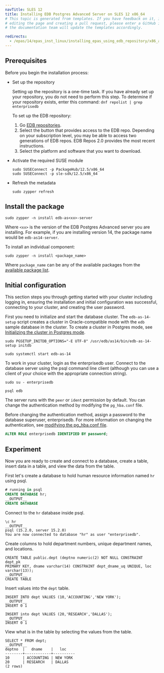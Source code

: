 ```yaml
---
navTitle: SLES 12
title: Installing EDB Postgres Advanced Server on SLES 12 x86_64
# This topic is generated from templates. If you have feedback on it, instead of
# editing the page and creating a pull request, please enter a GitHub issue and
# the documentation team will update the templates accordingly.

redirects:
  - /epas/14/epas_inst_linux/installing_epas_using_edb_repository/x86_amd64/epas_sles12_x86
---
```


## Prerequisites

Before you begin the installation process:

- Set up the repository

  Setting up the repository is a one-time task. If you have already set up your repository, you do not need to perform this step.
  To determine if your repository exists, enter this command: `dnf repolist | grep enterprisedb`

  To set up the EDB repository:

  1. Go [EDB repositories](https://www.enterprisedb.com/repos-downloads).
  1. Select the button that provides access to the EDB repo. Depending on your subscription level, you may be able to access two generations of EDB repos. EDB Repos 2.0 provides the most recent instructions.
  1. Select the platform and software that you want to download.

- Activate the required SUSE module
  ```shell
  sudo SUSEConnect -p PackageHub/12.5/x86_64
  sudo SUSEConnect -p sle-sdk/12.5/x86_64

  ```
- Refresh the metadata
  ```shell
  sudo zypper refresh
  ```

## Install the package

```shell
sudo zypper -n install edb-as<xx>-server
```

Where `<xx>` is the version of the EDB Postgres Advanced server you are installing. For example, if you are installing version 14, the package name would be `edb-as14-server`.

To install an individual component:

```shell
sudo zypper -n install <package_name>
```

Where `package_name` can be any of the available packages from the [available package list](/epas/14/installing/linux_install_details/rpm_packages/).

## Initial configuration

This section steps you through getting started with your cluster including logging in, ensuring the installation and initial configuration was successful, connecting to your cluster, and creating the user password.

First you need to initialize and start the database cluster. The `edb-as-14-setup` script creates a cluster in Oracle-compatible mode with the `edb` sample database in the cluster. To create a cluster in Postgres mode, see [Initializing the cluster in Postgres mode](../linux_install_details/managing_an_advanced_server_installation/#initializing-the-cluster-in-postgres-mode).

```shell
sudo PGSETUP_INITDB_OPTIONS="-E UTF-8" /usr/edb/as14/bin/edb-as-14-setup initdb

sudo systemctl start edb-as-14
```

To work in your cluster, login as the enterprisedb user. Connect to the database server using the psql command line client (although you can use a client of your choice with the appropriate connection string).

```shell
sudo su - enterprisedb

psql edb
```

The server runs with the `peer` or `ident` permission by default. You can change the authentication method by modifying the `pg_hba.conf` file.

Before changing the authentication method, assign a password to the database superuser, enterprisedb. For more information on changing the authentication, see [modifying the pg_hba.conf file](/epas/latest/epas_guide/03_database_administration/01_configuration_parameters/01_setting_new_parameters/#modifying-the-pg_hbaconf-file).

```sql
ALTER ROLE enterprisedb IDENTIFIED BY password;
```

## Experiment

Now you are ready to create and connect to a database, create a table, insert data in a table, and view the data from the table.

First let's create a database to hold human resource information named `hr` using psql.

```sql
# running in psql
CREATE DATABASE hr;
__OUTPUT__
CREATE DATABASE
```

Connect to the `hr` database inside psql.

```
\c hr
__OUTPUT__
psql (15.2.0, server 15.2.0)
You are now connected to database "hr" as user "enterprisedb".
```

Create columns to hold department numbers, unique department names, and locations.

```
CREATE TABLE public.dept (deptno numeric(2) NOT NULL CONSTRAINT dept_pk
PRIMARY KEY, dname varchar(14) CONSTRAINT dept_dname_uq UNIQUE, loc
varchar(13));
__OUTPUT__
CREATE TABLE
```

Insert values into the `dept` table.

```
INSERT INTO dept VALUES (10,'ACCOUNTING','NEW YORK');
__OUTPUT__
INSERT 0 1
```

```
INSERT into dept VALUES (20,'RESEARCH','DALLAS');
__OUTPUT__
INSERT 0 1
```

View what is in the table by selecting the values from the table.

```
SELECT * FROM dept;
__OUTPUT__
deptno  |   dname    |   loc
--------+------------+----------
10      | ACCOUNTING | NEW YORK
20      | RESEARCH   | DALLAS
(2 rows)
```
